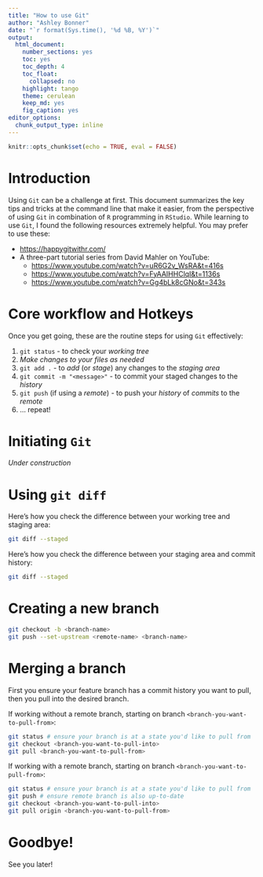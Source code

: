 ```yaml
---
title: "How to use Git"
author: "Ashley Bonner"
date: "`r format(Sys.time(), '%d %B, %Y')`"
output: 
  html_document:
    number_sections: yes
    toc: yes
    toc_depth: 4
    toc_float:
      collapsed: no
    highlight: tango
    theme: cerulean
    keep_md: yes
    fig_caption: yes
editor_options: 
  chunk_output_type: inline
---
```


```r
knitr::opts_chunk$set(echo = TRUE, eval = FALSE)
```

# Introduction

Using `Git` can be a challenge at first. This document summarizes the key tips and tricks at the command line that make it easier, from the perspective of using `Git` in combination of `R` programming in `RStudio`. While learning to use `Git`, I found the following resources extremely helpful. You may prefer to use these:

- <https://happygitwithr.com/>
- A three-part tutorial series from David Mahler on YouTube:
  - <https://www.youtube.com/watch?v=uR6G2v_WsRA&t=416s>
  - <https://www.youtube.com/watch?v=FyAAIHHClqI&t=1136s>
  - <https://www.youtube.com/watch?v=Gg4bLk8cGNo&t=343s>

# Core workflow and Hotkeys

Once you get going, these are the routine steps for using `Git` effectively:

1. `git status` - to check your _working tree_
1. _Make changes to your files as needed_
1. `git add .` - to _add_ (or _stage_) any changes to the _staging area_
1. `git commit -m "<message>"` - to commit your staged changes to the _history_
1. `git push` (if using a _remote_) - to push your _history_ of _commits_ to the _remote_ 
1. ... repeat!

# Initiating `Git`

_Under construction_

# Using `git diff`

Here's how you check the difference between your working tree and staging area:

```bash
git diff --staged
```

Here's how you check the difference between your staging area and commit history:

```bash
git diff --staged
```

# Creating a new branch

```bash
git checkout -b <branch-name>
git push --set-upstream <remote-name> <branch-name>
```

# Merging a branch

First you ensure your feature branch has a commit history you want to pull, then you pull into the desired branch.

If working without a remote branch, starting on branch `<branch-you-want-to-pull-from>`:

```bash
git status # ensure your branch is at a state you'd like to pull from
git checkout <branch-you-want-to-pull-into>
git pull <branch-you-want-to-pull-from>
```

If working with a remote branch, starting on branch `<branch-you-want-to-pull-from>`:

```bash
git status # ensure your branch is at a state you'd like to pull from
git push # ensure remote branch is also up-to-date
git checkout <branch-you-want-to-pull-into>
git pull origin <branch-you-want-to-pull-from>
```

# Goodbye!

See you later!
